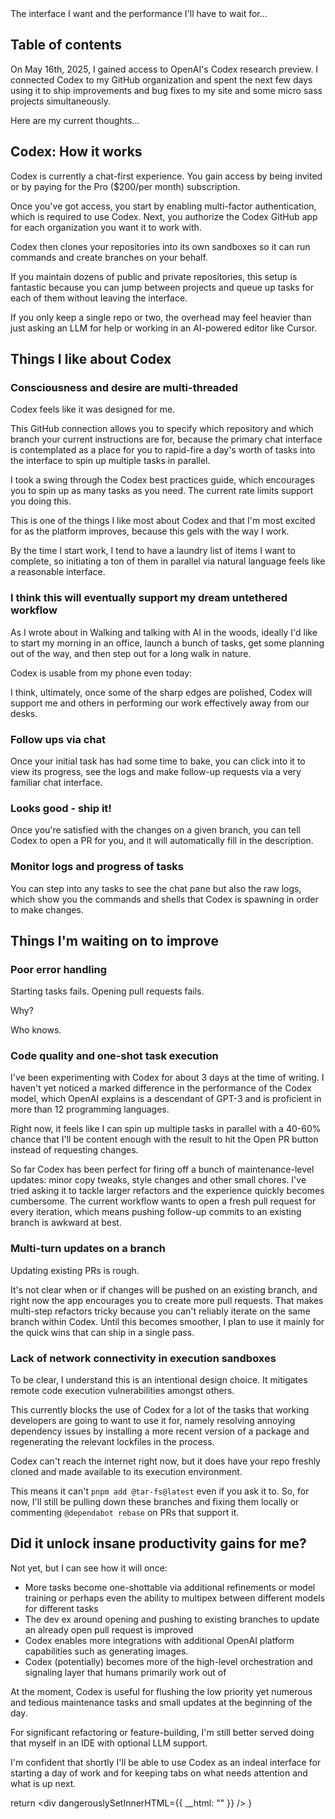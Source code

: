 
<figcaption>The interface I want and the performance I'll have to wait for...</figcaption>

## Table of contents 

On May 16th, 2025, I gained access to OpenAI's Codex research preview. I connected Codex to my GitHub organization and spent 
the next few days using it to ship improvements and bug fixes to my site and some micro sass projects simultaneously. 

Here are my current thoughts...

## Codex: How it works 

Codex is currently a chat-first experience. You gain access by being invited or by paying for the Pro ($200/per month) subscription.



Once you've got access, you start by enabling multi-factor authentication, which is required to use Codex. Next, you authorize the Codex GitHub app for each organization you want it to work with. 

Codex then clones your repositories into its own sandboxes so it can run commands and create branches on your behalf. 

If you maintain dozens of public and private repositories, this setup is fantastic because you can jump between projects and queue up tasks for each of them without leaving the interface. 

If you only keep a single repo or two, the overhead may feel heavier than just asking an LLM for help or working in an AI-powered editor like Cursor.

## Things I like about Codex 

### Consciousness and desire are multi-threaded 

Codex feels like it was designed for me. 

This GitHub connection allows you to specify which repository and which branch your current instructions are for, because the primary chat interface is contemplated as a place for you to 
rapid-fire a day's worth of tasks into the interface to spin up multiple tasks in parallel.

 

I took a swing through the Codex best practices guide, which encourages you to spin up as many tasks as you need. The current rate limits support you doing this.

This is one of the things I like most about Codex and that I'm most excited for as the platform improves, because this gels with the way I work. 



By the time I start work, I tend to have a laundry list of items I want to complete, so initiating a ton of them in parallel via natural language feels like a reasonable interface. 

### I think this will eventually support my dream untethered workflow

As I wrote about in <Link href="/blog/walking-and-talking-with-ai">Walking and talking with AI in the woods</Link>, ideally I'd like to start my morning in an office, launch a bunch of tasks,
get some planning out of the way, and then step out for a long walk in nature.

Codex is usable from my phone even today:



I think, ultimately, once some of the sharp edges are polished, Codex will support me and others in performing our work effectively away from our desks.



### Follow ups via chat

Once your initial task has had some time to bake, you can click into it to view its progress, see the logs and make follow-up requests via a very familiar chat interface.



### Looks good - ship it!



Once you're satisfied with the changes on a given branch, you can tell Codex to open a PR for you, and it will automatically 
fill in the description. 



### Monitor logs and progress of tasks

You can step into any tasks to see the chat pane but also the raw logs, which show you the commands and shells that Codex is spawning 
in order to make changes.



## Things I'm waiting on to improve 

### Poor error handling

Starting tasks fails. Opening pull requests fails.

Why? 



Who knows.

### Code quality and one-shot task execution

I've been experimenting with Codex for about 3 days at the time of writing. I haven't yet noticed a marked difference in the performance of the Codex model, which OpenAI explains is a descendant of GPT-3 and is proficient in more 
than 12 programming languages.

Right now, it feels like I can spin up multiple tasks in parallel with a 40-60% chance that I'll be content enough with the result to hit the Open PR button instead of requesting changes.

So far Codex has been perfect for firing off a bunch of maintenance-level updates: minor copy tweaks, style changes and other small chores. I've tried asking it to tackle larger refactors and the experience quickly becomes cumbersome. The current workflow wants to open a fresh pull request for every iteration, which means pushing follow-up commits to an existing branch is awkward at best.

### Multi-turn updates on a branch 

Updating existing PRs is rough.

It's not clear when or if changes will be pushed on an existing branch, and right now the app encourages you to create more pull requests.
That makes multi-step refactors tricky because you can't reliably iterate on the same branch within Codex. Until this becomes smoother, I plan to use it mainly for the quick wins that can ship in a single pass.

### Lack of network connectivity in execution sandboxes 

To be clear, I understand this is an intentional design choice. It mitigates remote code execution vulnerabilities amongst others.

This currently blocks the use of Codex for a lot of the tasks that working developers are going to want to use it for, namely
resolving annoying dependency issues by installing a more recent version of a package and regenerating the relevant lockfiles in the process.

Codex can't reach the internet right now, but it does have your repo freshly cloned and made available to its execution environment. 

This means it can't `pnpm add @tar-fs@latest` even if you ask it to. So, for now, I'll still be pulling down these branches and fixing them locally or 
commenting `@dependabot rebase` on PRs that support it.

## Did it unlock insane productivity gains for me? 

Not yet, but I can see how it will once: 

- More tasks become one-shottable via additional refinements or model training or perhaps even the ability to multipex between different models for different tasks
- The dev ex around opening and pushing to existing branches to update an already open pull request is improved
- Codex enables more integrations with additional OpenAI platform capabilities such as generating images. 
- Codex (potentially) becomes more of the high-level orchestration and signaling layer that humans primarily work out of

At the moment, Codex is useful for flushing the low priority yet numerous and tedious maintenance tasks and small updates at the beginning of the day.

For significant refactoring or feature-building, I'm still better served doing that myself in an IDE with optional LLM support.



I'm confident that shortly I'll be able to use Codex as an indeal interface for starting a day of work and for keeping tabs on what needs attention and what is up next.

  return <div dangerouslySetInnerHTML={{ __html: "" }} />
}
